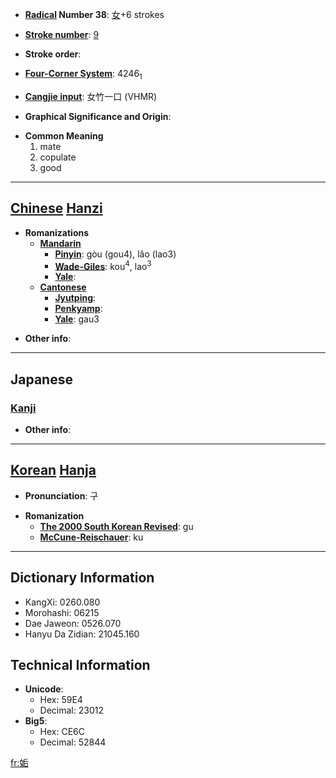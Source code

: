 * '''[[Wiktionary:Chinese radical index| Radical]] Number 38''': [[Wiktionary:Chinese radical index 女|女]]+6 strokes

* '''[[Wiktionary:Chinese total strokes index|Stroke number]]''': [[Wiktionary:Chinese total strokes index 9|9]]

* '''Stroke order''': 

* '''[[Wiktionary:Chinese four corner index|Four-Corner System]]''': 4246<sub>1</sub>

* '''[[Wiktionary:Chinese Cangjie index|Cangjie input]]''': 女竹一口 (VHMR)

* '''Graphical Significance and Origin''': 

* '''Common Meaning'''
*#mate
*# copulate
*# good


----

== [[Chinese]] [[Hanzi]] ==

* '''Romanizations'''
** '''[[Mandarin]]'''
*** '''[[Pinyin]]''': gòu (gou4), lǎo (lao3)
*** '''[[Wade-Giles]]''': kou<sup>4</sup>, lao<sup>3</sup>
*** '''[[Yale]]''': 
** '''[[Cantonese]]'''
*** '''[[Jyutping]]''':
*** '''[[Penkyamp]]''': 
*** '''[[Yale]]''': gau3

* '''Other info''': 

----

==Japanese==
===[[Kanji]]===
{{kanji|on readings=[[こう]] (kō), [[く]] (ku)
|kun readings=[[あう]] (au), [[みめよい]] (mimeyoi), [[みにくい]] (minikui)
}}

* '''Other info''':  

----

== [[Korean]] [[Hanja]] ==

* '''Pronunciation''': 구

* '''Romanization'''
** '''[[The 2000 South Korean Revised Romanization|The 2000 South Korean Revised]]''': gu
** '''[[McCune-Reischauer]]''': ku

----

== Dictionary Information ==

* KangXi: 0260.080
* Morohashi: 06215
* Dae Jaweon: 0526.070
* Hanyu Da Zidian: 21045.160

== Technical Information ==

* '''Unicode''':
** Hex: 59E4
** Decimal: 23012
* '''Big5''':
** Hex: CE6C
** Decimal: 52844

[[fr:姤]]